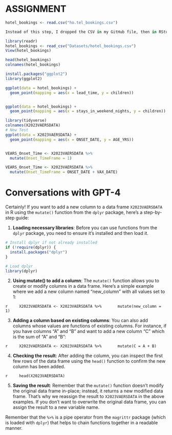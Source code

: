 # ASSIGNMENT  

```r
hotel_bookings <- read.csv("ho.tel_bookings.csv")

Instead of this step, I dropped the CSV in my GitHub file, then in RStudio, files, I clicked the csv and "import".
```

```r

library(readr)
hotel_bookings <- read_csv("Datasets/hotel_bookings.csv")
View(hotel_bookings)

head(hotel_bookings)
colnames(hotel_bookings)

install.packages("ggplot2")
library(ggplot2)

ggplot(data = hotel_bookings) +
  geom_point(mapping = aes(x = lead_time, y = children))


ggplot(data = hotel_bookings) +
  geom_point(mapping = aes(x = stays_in_weekend_nights, y = children))

```


```r
library(tidyverse)
colnames(X2023VAERSDATA)
# New Test
ggplot(data = X2023VAERSDATA) +
  geom_point(mapping = aes(x = ONSET_DATE, y = AGE_YRS))


VEARS_Onset_Time <- X2023VAERSDATA %>%
  mutate(Onset_TimeFrame = 1)

VEARS_Onset_Time <- X2023VAERSDATA %>%
  mutate(Onset_TimeFrame = ONSET_DATE + VAX_DATE)

```



# Conversations with GPT-4
Certainly! If you want to add a new column to a data frame `X2023VAERSDATA` in R using the `mutate()` function from the `dplyr` package, here's a step-by-step guide:

1. **Loading necessary libraries**: 
    Before you can use functions from the `dplyr` package, you need to ensure it's installed and then load it.

```r
# Install dplyr if not already installed
if (!require(dplyr)) {
  install.packages("dplyr")
}

# Load dplyr
library(dplyr)
```

2. **Using mutate() to add a column**: 
  The `mutate()` function allows you to create or modify columns in a data frame. Here's a simple example where we add a new column named "new_column" with all values set to 1:

```r
    X2023VAERSDATA <- X2023VAERSDATA %>%
      mutate(new_column = 1)
    ```

3. **Adding a column based on existing columns**:
    You can also add columns whose values are functions of existing columns. For instance, if you have columns "A" and "B" and want to add a new column "C" which is the sum of "A" and "B":

```r
    X2023VAERSDATA <- X2023VAERSDATA %>%
      mutate(C = A + B)
    ```

4. **Checking the result**: 
    After adding the column, you can inspect the first few rows of the data frame using the `head()` function to confirm the new column has been added.

```r
    head(X2023VAERSDATA)
    ```

5. **Saving the result**:
    Remember that the `mutate()` function doesn't modify the original data frame in-place; instead, it returns a new modified data frame. That's why we reassign the result to `X2023VAERSDATA` in the above examples. If you don't want to overwrite the original data frame, you can assign the result to a new variable name.

Remember that the `%>%` is a pipe operator from the `magrittr` package (which is loaded with `dplyr`) that helps to chain functions together in a readable manner.


